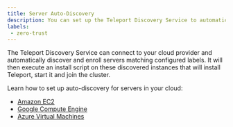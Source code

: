 ```yaml
---
title: Server Auto-Discovery
description: You can set up the Teleport Discovery Service to automatically enroll servers in your infrastructure.
labels:
 - zero-trust
---
```


The Teleport Discovery Service can connect to your cloud provider and
automatically discover and enroll servers matching configured labels. It will
then execute an install script on these discovered instances that will install
Teleport, start it and join the cluster. 

Learn how to set up auto-discovery for servers in your cloud:

- [Amazon EC2](ec2-discovery/ec2-discovery.mdx)
- [Google Compute Engine](gcp-discovery.mdx)
- [Azure Virtual Machines](azure-discovery.mdx)
